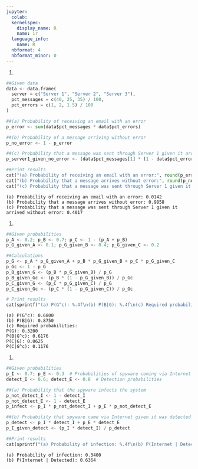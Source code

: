 ```yaml
---
jupyter:
  colab:
  kernelspec:
    display_name: R
    name: ir
  language_info:
    name: R
  nbformat: 4
  nbformat_minor: 0
---
```


::: {.cell .markdown id="j-zzmzQCQ2o0"}
1.  
:::

::: {.cell .code execution_count="1" colab="{\"base_uri\":\"https://localhost:8080/\"}" id="bJJykAY9K2EU" outputId="e501b53a-10e8-4bcb-fb7e-bf4de1c1f184"}
``` python
##Given data
data <- data.frame(
  server = c("Server 1", "Server 2", "Server 3"),
  pct_messages = c(40, 25, 35) / 100,
  pct_errors = c(1, 2, 1.5) / 100
)

##(a) Probability of receiving an email with an error
p_error <- sum(data$pct_messages * data$pct_errors)

##(b) Probability of a message arriving without error
p_no_error <- 1 - p_error

##(c) Probability that a message was sent through Server 1 given it arrived without error
p_server1_given_no_error <- (data$pct_messages[1] * (1 - data$pct_errors[1])) / p_no_error

##Print results
cat("(a) Probability of receiving an email with an error:", round(p_error, 4), "\n")
cat("(b) Probability that a message arrives without error:", round(p_no_error, 4), "\n")
cat("(c) Probability that a message was sent through Server 1 given it arrived without error:", round(p_server1_given_no_error, 4), "\n")
```

::: {.output .stream .stdout}
    (a) Probability of receiving an email with an error: 0.0142 
    (b) Probability that a message arrives without error: 0.9858 
    (c) Probability that a message was sent through Server 1 given it arrived without error: 0.4017 
:::
:::

::: {.cell .markdown id="_LSKdyrTNHao"}
1.  
:::

::: {.cell .code execution_count="2" colab="{\"base_uri\":\"https://localhost:8080/\"}" id="IEgqc2OiNH_u" outputId="81619312-d819-4f65-8dad-3119d94cf523"}
``` python
##Given probabilities
p_A <- 0.2; p_B <- 0.7; p_C <- 1 - (p_A + p_B)
p_G_given_A <- 0.1; p_G_given_B <- 0.4; p_G_given_C <- 0.2

##Calculations
p_G <- p_A * p_G_given_A + p_B * p_G_given_B + p_C * p_G_given_C
p_Gc <- 1 - p_G
p_B_given_G <- (p_B * p_G_given_B) / p_G
p_B_given_Gc <- (p_B * (1 - p_G_given_B)) / p_Gc
p_C_given_G <- (p_C * p_G_given_C) / p_G
p_C_given_Gc <- (p_C * (1 - p_G_given_C)) / p_Gc

# Print results
cat(sprintf("(a) P(G^c): %.4f\n(b) P(B|G): %.4f\n(c) Required probabilities:\nP(G): %.4f\nP(B|G^c): %.4f\nP(C|G): %.4f\nP(C|G^c): %.4f\n", p_Gc, p_B_given_G, p_G, p_B_given_Gc, p_C_given_G, p_C_given_Gc))
```

::: {.output .stream .stdout}
    (a) P(G^c): 0.6800
    (b) P(B|G): 0.8750
    (c) Required probabilities:
    P(G): 0.3200
    P(B|G^c): 0.6176
    P(C|G): 0.0625
    P(C|G^c): 0.1176
:::
:::

::: {.cell .markdown id="fZnmzT8SN1lA"}
1.  
:::

::: {.cell .code execution_count="3" colab="{\"base_uri\":\"https://localhost:8080/\"}" id="m0FpZ9qLN1-h" outputId="efb57d6a-19fa-4414-bc65-38dfafdf318f"}
``` python
##Given probabilities
p_I <- 0.7; p_E <- 0.3  # Probabilities of spyware coming via Internet or Email
detect_I <- 0.6; detect_E <- 0.8  # Detection probabilities

##(a) Probability that the spyware infects the system
p_not_detect_I <- 1 - detect_I
p_not_detect_E <- 1 - detect_E
p_infect <- p_I * p_not_detect_I + p_E * p_not_detect_E

##(b) Probability that spyware came via Internet given it was detected
p_detect <- p_I * detect_I + p_E * detect_E
p_I_given_detect <- (p_I * detect_I) / p_detect

##Print results
cat(sprintf("(a) Probability of infection: %.4f\n(b) P(Internet | Detected): %.4f\n", p_infect, p_I_given_detect))
```

::: {.output .stream .stdout}
    (a) Probability of infection: 0.3400
    (b) P(Internet | Detected): 0.6364
:::
:::
